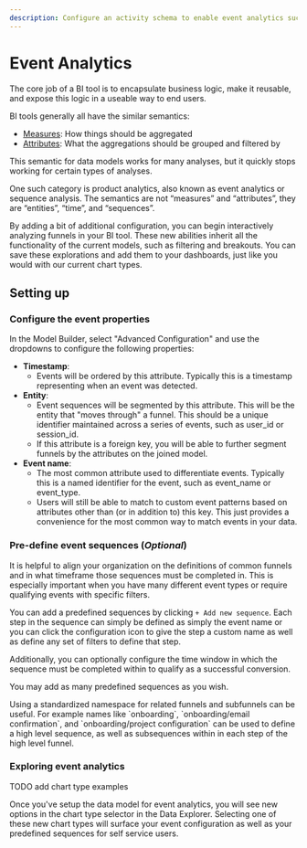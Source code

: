 ```yaml
---
description: Configure an activity schema to enable event analytics such as funnel and retention analysis.
---
```



# Event Analytics

The core job of a BI tool is to encapsulate business logic, make it reusable, and expose this logic in a useable way to end users.

BI tools generally all have the similar semantics:

- [Measures](/docs/data-modeling/measures): How things should be aggregated
- [Attributes](/docs/data-modeling/attributes): What the aggregations should be grouped and filtered by

This semantic for data models works for many analyses, but it quickly stops working for certain types of analyses.

One such category is product analytics, also known as event analytics or sequence analysis. The semantics are not “measures” and “attributes”, they are “entities”, “time”, and “sequences”.

By adding a bit of additional configuration, you can begin interactively analyzing funnels in your BI tool. These new abilities inherit all the functionality of the current models, such as filtering and breakouts. You can save these explorations and add them to your dashboards, just like you would with our current chart types.

## Setting up

<Steps>

### Configure the event properties

In the Model Builder, select "Advanced Configuration" and use the dropdowns to configure the following properties:

- **Timestamp**:
  - Events will be ordered by this attribute. Typically this is a timestamp representing when an event was detected.
- **Entity**:
  - Event sequences will be segmented by this attribute. This will be the entity that "moves through" a funnel. This should be a unique identifier maintained across a series of events, such as user_id or session_id.
  - If this attribute is a foreign key, you will be able to further segment funnels by the attributes on the joined model.
- **Event name**:
  - The most common attribute used to differentiate events. Typically this is a named identifier for the event, such as event_name or event_type.
  - Users will still be able to match to custom event patterns based on attributes other than (or in addition to) this key. This just provides a convenience for the most common way to match events in your data.

### Pre-define event sequences (_Optional_)

It is helpful to align your organization on the definitions of common funnels and in what timeframe those sequences must be completed in. This is especially important when you have many different event types or require qualifying events with specific filters.

You can add a predefined sequences by clicking `+ Add new sequence`. Each step in the sequence can simply be defined as simply the event name or you can click the configuration icon to give the step a custom name as well as define any set of filters to define that step.

Additionally, you can optionally configure the time window in which the sequence must be completed within to qualify as a successful conversion.

You may add as many predefined sequences as you wish.

<Callout type="info">
  Using a standardized namespace for related funnels and subfunnels can be
  useful. For example names like `onboarding`, `onboarding/email confirmation`,
  and `onboarding/project configuration` can be used to define a high level
  sequence, as well as subsequences within in each step of the high level
  funnel.
</Callout>

### Exploring event analytics

TODO add chart type examples

Once you've setup the data model for event analytics, you will see new options in the chart type selector in the Data Explorer. Selecting one of these new chart types will surface your event configuration as well as your predefined sequences for self service users.

</Steps>
